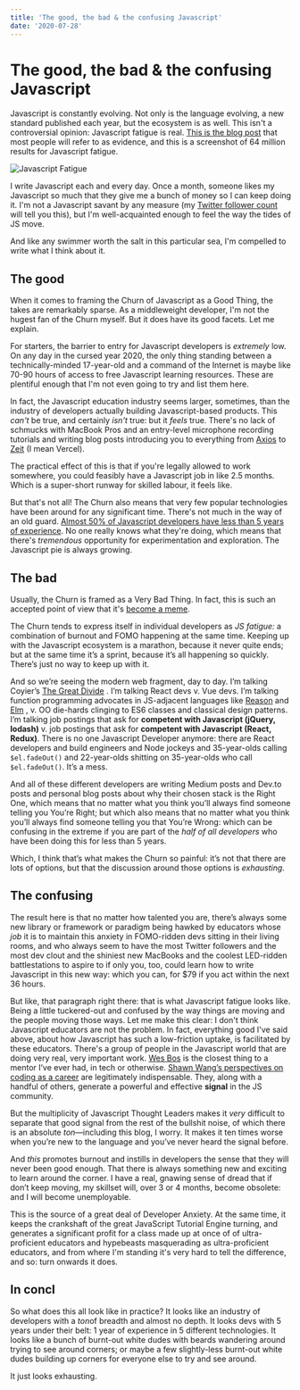 ```yaml
---
title: 'The good, the bad & the confusing Javascript'
date: '2020-07-28'
---
```


# The good, the bad & the confusing Javascript

Javascript is constantly evolving. Not only is the language evolving, a new standard published each year, but the ecosystem is as well. This isn't a controversial opinion: Javascript fatigue is real. [This is the blog post](https://hackernoon.com/how-it-feels-to-learn-javascript-in-2016-d3a717dd577f) that most people will refer to as evidence, and this is a screenshot of 64 million results for Javascript fatigue.

![Javascript Fatigue](/images/js-fatigue.jpg)

I write Javascript each and every day. Once a month, someone likes my Javascript so much that they give me a bunch of money so I can keep doing it. I'm not a Javascript savant by any measure (my [Twitter follower count](https://twitter.com/charlesharries) will tell you this), but I'm well-acquainted enough to feel the way the tides of JS move.

And like any swimmer worth the salt in this particular sea, I'm compelled to write what I think about it.

## The good
When it comes to framing the Churn of Javascript as a Good Thing, the takes are remarkably sparse. As a middleweight developer, I'm not the hugest fan of the Churn myself. But it does have its good facets. Let me explain.

For starters, the barrier to entry for Javascript developers is _extremely_ low. On any day in the cursed year 2020, the only thing standing between a technically-minded 17-year-old and a command of the Internet is maybe like 70-90 hours of access to free Javascript learning resources. These are plentiful enough that I'm not even going to try and list them here.

In fact, the Javascript education industry seems larger, sometimes, than the industry of developers actually building Javascript-based products. This _can't_ be true, and certainly _isn't_ true: but it _feels_ true. There's no lack of schmucks with MacBook Pros and an entry-level microphone recording tutorials and writing blog posts introducing you to everything from [Axios](https://github.com/axios/axios) to [Zeit](https://vercel.com) (I mean Vercel).

The practical effect of this is that if you're legally allowed to work somewhere, you could feasibly have a Javascript job in like 2.5 months. Which is a super-short runway for skilled labour, it feels like.

But that's not all! The Churn also means that very few popular technologies have been around for any significant time. There's not much in the way of an old guard. [Almost 50% of Javascript developers have less than 5 years of experience](https://2019.stateofjs.com/demographics/). No one really knows what they're doing, which means that there's _tremendous_ opportunity for experimentation and exploration. The Javascript pie is always growing.

## The bad
Usually, the Churn is framed as a Very Bad Thing. In fact, this is such an accepted point of view that it's [become a meme](https://twitter.com/ryanflorence/status/1288123176988286976).

The Churn tends to express itself in individual developers as *JS fatigue:* a combination of burnout and FOMO happening at the same time. Keeping up with the Javascript ecosystem is a marathon, because it never quite ends; but at the same time it’s a sprint, because it’s all happening so quickly. There’s just no way to keep up with it.

And so we’re seeing the modern web fragment, day to day. I’m talking Coyier’s  [The Great Divide](https://css-tricks.com/the-great-divide/) . I’m talking React devs v. Vue devs. I’m talking function programming advocates in JS-adjacent languages like  [Reason](https://reasonml.github.io/)  and  [Elm](https://elm-lang.org/) , v. OO die-hards clinging to ES6 classes and classical design patterns. I’m talking job postings that ask for **competent with Javascript (jQuery, lodash)** v. job postings that ask for **competent with Javascript (React, Redux)**. There is no one Javascript Developer anymore: there are React developers and build engineers and Node jockeys and 35-year-olds calling `$el.fadeOut()` and 22-year-olds shitting on 35-year-olds who call `$el.fadeOut()`. It’s a mess.

And all of these different developers are writing Medium posts and Dev.to posts and personal blog posts about why their chosen stack is the Right One, which means that no matter what you think you’ll always find someone telling you You’re Right; but which also means that no matter what you think you’ll always find someone telling you that You’re Wrong: which can be confusing in the extreme if you are part of the *half of all developers* who have been doing this for less than 5 years.

Which, I think that’s what makes the Churn so painful: it’s not that there are lots of options, but that the discussion around those options is *exhausting*.

## The confusing
The result here is that no matter how talented you are, there’s always some new library or framework or paradigm being hawked by educators whose *job* it is to maintain this anxiety in FOMO-ridden devs sitting in their living rooms, and who always seem to have the most Twitter followers and the most dev clout and the shiniest new MacBooks and the coolest LED-ridden battlestations to aspire to if only you, too, could learn how to write Javascript in this new way: which you can, for $79 if you act within the next 36 hours.

But like, that paragraph right there: that is what Javascript fatigue looks like. Being a little tuckered-out and confused by the way things are moving and the people moving those ways. Let me make this clear: I don't think Javascript educators are not the problem. In fact, everything good I've said above, about how Javascript has such a low-friction uptake, is facilitated by these educators. There's a group of people in the Javascript world that are doing very real, very important work. [Wes Bos](https://wesbos.com/) is the closest thing to a mentor I’ve ever had, in tech or otherwise. [Shawn Wang’s perspectives on coding as a career](https://www.learninpublic.org/) are legitimately indispensable. They, along with a handful of others, generate a powerful and effective **signal** in the JS community.

But the multiplicity of Javascript Thought Leaders makes it *very* difficult to separate that good signal from the rest of the bullshit noise, of which there is an absolute *ton*—including this blog, I worry. It makes it ten times worse when you’re new to the language and you’ve never heard the signal before.

And *this* promotes burnout and instills in developers the sense that they will never been good enough. That there is always something new and exciting to learn around the corner. I have a real, gnawing sense of dread that if don’t keep moving, my skillset will, over 3 or 4 months, become obsolete: and I will become unemployable.

This is the source of a great deal of Developer Anxiety. At the same time, it keeps the crankshaft of the great JavaScript Tutorial Engine turning, and generates a significant profit for a class made up at once of of ultra-proficient educators and hypebeasts masquerading as ultra-proficient educators, and from where I'm standing it's very hard to tell the difference, and so: turn onwards it does.

## In concl
So what does this all look like in practice? It looks like an industry of developers with a *ton*of breadth and almost no depth. It looks devs with 5 years under their belt: 1 year of experience in 5 different technologies. It looks like a bunch of burnt-out white dudes with beards wandering around trying to see around corners; or maybe a few slightly-less burnt-out white dudes building up corners for everyone else to try and see around.

It just looks exhausting.

